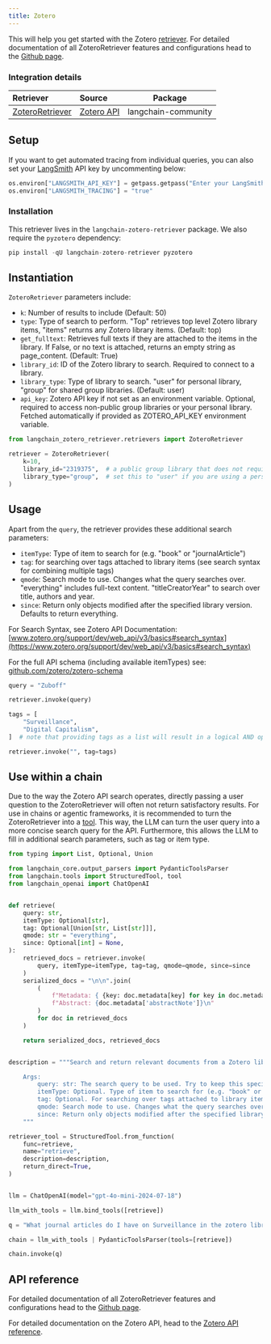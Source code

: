 ```yaml
---
title: Zotero
---
```


This will help you get started with the Zotero [retriever](/oss/langchain/retrieval). For detailed documentation of all ZoteroRetriever features and configurations head to the [Github page](https://github.com/TimBMK/langchain-zotero-retriever).

### Integration details

| Retriever | Source | Package |
| :--- | :--- | :---: |
[ZoteroRetriever](https://github.com/TimBMK/langchain-zotero-retriever) | [Zotero API](https://www.zotero.org/support/dev/web_api/v3/start) | langchain-community |

## Setup

If you want to get automated tracing from individual queries, you can also set your [LangSmith](https://docs.smith.langchain.com/) API key by uncommenting below:

```python
os.environ["LANGSMITH_API_KEY"] = getpass.getpass("Enter your LangSmith API key: ")
os.environ["LANGSMITH_TRACING"] = "true"
```

### Installation

This retriever lives in the `langchain-zotero-retriever` package. We also require the `pyzotero` dependency:

```python
pip install -qU langchain-zotero-retriever pyzotero
```

## Instantiation

`ZoteroRetriever` parameters include:

- `k`: Number of results to include (Default: 50)
- `type`: Type of search to perform. "Top" retrieves top level Zotero library items, "items" returns any Zotero library items. (Default: top)
- `get_fulltext`: Retrieves full texts if they are attached to the items in the library. If False, or no text is attached, returns an empty string as page_content. (Default: True)
- `library_id`: ID of the Zotero library to search. Required to connect to a library.
- `library_type`: Type of library to search. "user" for personal library, "group" for shared group libraries. (Default: user)
- `api_key`: Zotero API key if not set as an environment variable. Optional, required to access non-public group libraries or your personal library. Fetched automatically if provided as ZOTERO_API_KEY environment variable.

```python
from langchain_zotero_retriever.retrievers import ZoteroRetriever

retriever = ZoteroRetriever(
    k=10,
    library_id="2319375",  # a public group library that does not require an API key for access
    library_type="group",  # set this to "user" if you are using a personal library. Personal libraries require an API key
)
```

## Usage

Apart from the `query`, the retriever provides these additional search parameters:

- `itemType`: Type of item to search for (e.g. "book" or "journalArticle")
- `tag`: for searching over tags attached to library items (see search syntax for combining multiple tags)
- `qmode`: Search mode to use. Changes what the query searches over. "everything" includes full-text content. "titleCreatorYear" to search over title, authors and year.
- `since`: Return only objects modified after the specified library version. Defaults to return everything.

For Search Syntax, see Zotero API Documentation: [www.zotero.org/support/dev/web_api/v3/basics#search_syntax](https://www.zotero.org/support/dev/web_api/v3/basics#search_syntax)

For the full API schema (including available itemTypes) see: [github.com/zotero/zotero-schema](https://github.com/zotero/zotero-schema)

```python
query = "Zuboff"

retriever.invoke(query)
```

```python
tags = [
    "Surveillance",
    "Digital Capitalism",
]  # note that providing tags as a list will result in a logical AND operation

retriever.invoke("", tag=tags)
```

## Use within a chain

Due to the way the Zotero API search operates, directly passing a user question to the ZoteroRetriever will often not return satisfactory results. For use in chains or agentic frameworks, it is recommended to turn the ZoteroRetriever into a [tool](/oss/langchain/tools). This way, the LLM can turn the user query into a more concise search query for the API. Furthermore, this allows the LLM to fill in additional search parameters, such as tag or item type.

```python
from typing import List, Optional, Union

from langchain_core.output_parsers import PydanticToolsParser
from langchain.tools import StructuredTool, tool
from langchain_openai import ChatOpenAI


def retrieve(
    query: str,
    itemType: Optional[str],
    tag: Optional[Union[str, List[str]]],
    qmode: str = "everything",
    since: Optional[int] = None,
):
    retrieved_docs = retriever.invoke(
        query, itemType=itemType, tag=tag, qmode=qmode, since=since
    )
    serialized_docs = "\n\n".join(
        (
            f"Metadata: { {key: doc.metadata[key] for key in doc.metadata if key != 'abstractNote'} }\n"
            f"Abstract: {doc.metadata['abstractNote']}\n"
        )
        for doc in retrieved_docs
    )

    return serialized_docs, retrieved_docs


description = """Search and return relevant documents from a Zotero library. The following search parameters can be used:

    Args:
        query: str: The search query to be used. Try to keep this specific and short, e.g. a specific topic or author name
        itemType: Optional. Type of item to search for (e.g. "book" or "journalArticle"). Multiple types can be passed as a string separated by "||", e.g. "book || journalArticle". Defaults to all types.
        tag: Optional. For searching over tags attached to library items. If documents tagged with multiple tags are to be retrieved, pass them as a list. If documents with any of the tags are to be retrieved, pass them as a string separated by "||", e.g. "tag1 || tag2"
        qmode: Search mode to use. Changes what the query searches over. "everything" includes full-text content. "titleCreatorYear" to search over title, authors and year. Defaults to "everything".
        since: Return only objects modified after the specified library version. Defaults to return everything.
    """

retriever_tool = StructuredTool.from_function(
    func=retrieve,
    name="retrieve",
    description=description,
    return_direct=True,
)


llm = ChatOpenAI(model="gpt-4o-mini-2024-07-18")

llm_with_tools = llm.bind_tools([retrieve])

q = "What journal articles do I have on Surveillance in the zotero library?"

chain = llm_with_tools | PydanticToolsParser(tools=[retrieve])

chain.invoke(q)
```

## API reference

For detailed documentation of all ZoteroRetriever features and configurations head to the [Github page](https://github.com/TimBMK/langchain-zotero-retriever).

For detailed documentation on the Zotero API, head to the [Zotero API reference](https://www.zotero.org/support/dev/web_api/v3/start).
